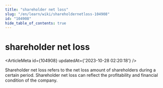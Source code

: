 ```yaml
---
title: "shareholder net loss"
slug: "/en/learn/wiki/shareholdernetloss-104908"
id: "104908"
hide_table_of_contents: true
---
```



<Breadcrumbs current="shareholder net loss" />

# shareholder net loss

<ArticleMeta id={104908} updatedAt={'2023-10-28 02:20:18'} />
<div className='border-solid border-b border-t-0 my-4 border-[var(--ifm-color-gray-300)]' />

Shareholder net loss refers to the net loss amount of shareholders during a certain period. Shareholder net loss can reflect the profitability and financial condition of the company.
